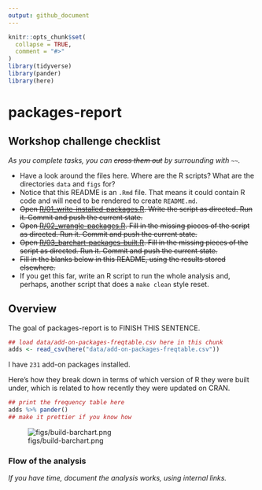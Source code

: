 ```yaml
---
output: github_document
---
```


<!-- README.md is generated from README.Rmd. Please edit that file -->

```r
knitr::opts_chunk$set(
  collapse = TRUE,
  comment = "#>"
)
library(tidyverse)
library(pander)
library(here)
```

# packages-report

## Workshop challenge checklist

*As you complete tasks, you can ~~cross them out~~ by surrounding with `~~`.*

* Have a look around the files here. Where are the R scripts? What are the directories `data` and `figs` for?
* Notice that this README is an `.Rmd` file. That means it could contain R code and will need to be rendered to create `README.md`.
* ~~Open [R/01_write-installed-packages.R](R/01_write-installed-packages.R). Write the script as directed. Run it. Commit and push the current state.~~
* ~~Open [R/02_wrangle-packages.R](R/02_wrangle-packages.R). Fill in the missing pieces of the script as directed. Run it. Commit and push the current state.~~
* ~~Open [R/03_barchart-packages-built.R](R/03_barchart-packages-built.R). Fill in the missing pieces of the script as directed. Run it. Commit and push the current state.~~
* ~~Fill in the blanks below in this README, using the results stored elsewhere.~~
* If you get this far, write an R script to run the whole analysis and, perhaps, another script that does a `make clean` style reset.

## Overview

The goal of packages-report is to FINISH THIS SENTENCE.

```r

## load data/add-on-packages-freqtable.csv here in this chunk
adds <- read_csv(here("data/add-on-packages-freqtable.csv"))
```

I have `231` add-on packages installed.

Here's how they break down in terms of which version of R they were built under, which is related to how recently they were updated on CRAN.

```r

## print the frequency table here
adds %>% pander()
## make it prettier if you know how
```

![figs/build-barchart.png](figs/build-barchart.png)

### Flow of the analysis

*If you have time, document the analysis works, using internal links.*
